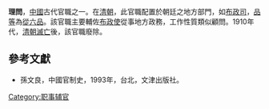 '''理問'''，[[中國|中國]]古代官職之一。在[[清朝|清朝]]，此官職配置於朝廷之地方部門，如[[布政司|布政司]]，[[品等|品等]]為[[從六品|從六品]]。該官職主要輔佐[[布政使|布政使]]從事地方政務，工作性質類似顧問。1910年代，[[清朝滅亡|清朝滅亡]]後，該官職廢除。

==參考文獻==
*孫文良，中國官制史，1993年，台北，文津出版社。

{{Government-official-hist-stub}}
[[Category:职事辅官|Category:职事辅官]]